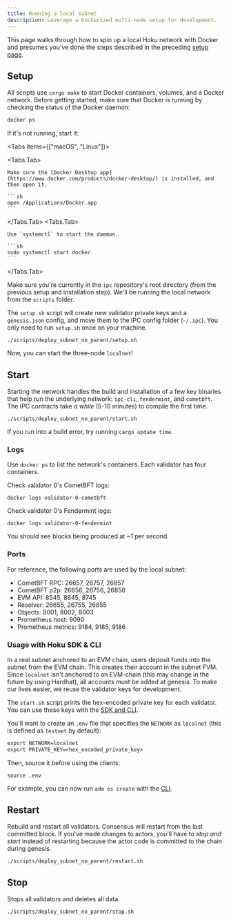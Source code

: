```yaml
---
title: Running a local subnet
description: Leverage a Dockerized multi-node setup for development.
---
```



This page walks through how to spin up a local Hoku network with Docker and presumes you've done the
steps described in the preceding [setup page](/operators/setup).

## Setup

All scripts use `cargo make` to start Docker containers, volumes, and a Docker network. Before
getting started, make sure that Docker is running by checking the status of the Docker daemon:

```sh
docker ps
```

If it's not running, start it:

<Tabs items={["macOS", "Linux"]}>

  <Tabs.Tab>

    Make sure the [Docker Desktop app](https://www.docker.com/products/docker-desktop/) is installed, and then open it.

    ```sh
    open /Applications/Docker.app
    ```

  </Tabs.Tab>
  <Tabs.Tab>

    Use `systemctl` to start the daemon.

    ```sh
    sudo systemctl start docker
    ```

  </Tabs.Tab>
</Tabs>

Make sure you're currently in the `ipc` repository's root directory (from the previous setup and
installation step). We'll be running the local network from the `scripts` folder.

The `setup.sh` script will create new validator private keys and a `genesis.json` config, and move
them to the IPC config folder (`~/.ipc`). You only need to run `setup.sh` once on your machine.

```shell
./scripts/deploy_subnet_no_parent/setup.sh
```

Now, you can start the three-node `localnet`!

## Start

Starting the network handles the build and installation of a few key binaries that help run the
underlying network: `ipc-cli`, `fendermint`, and `cometbft`. The IPC contracts take _a while_ (5-10
minutes) to compile the first time.

```shell
./scripts/deploy_subnet_no_parent/start.sh
```

<Callout>

If you run into a build error, try running `cargo update time`.

</Callout>

### Logs

Use `docker ps` to list the network's containers. Each validator has four containers.

Check validator 0's CometBFT logs:

```shell
docker logs validator-0-cometbft
```

Check validator 0's Fendermint logs:

```shell
docker logs validator-0-fendermint
```

You should see blocks being produced at ~1 per second.

### Ports

For reference, the following ports are used by the local subnet:

- CometBFT RPC: 26657, 26757, 26857
- CometBFT p2p: 26656, 26756, 26856
- EVM API: 8545, 8645, 8745
- Resolver: 26655, 26755, 26855
- Objects: 8001, 8002, 8003
- Prometheus host: 9090
- Prometheus metrics: 9184, 9185, 9186

### Usage with Hoku SDK & CLI

In a real subnet anchored to an EVM chain, users deposit funds into the subnet from the EVM chain.
This creates their account in the subnet FVM. Since `localnet` isn't anchored to an EVM-chain (this
may change in the future by using Hardhat), all accounts must be added at genesis. To make our lives
easier, we reuse the validator keys for development.

The `start.sh` script prints the hex-encoded private key for each validator. You can use these keys
with the [SDK and CLI](/basin).

You'll want to create an `.env` file that specifies the `NETWORK` as `localnet` (this is defined as
`testnet` by default):

```txt
export NETWORK=localnet
export PRIVATE_KEY=<hex_encoded_private_key>
```

Then, source it before using the clients:

```shell
source .env
```

For example, you can now run `adm os create` with the [CLI](/basin/cli).

## Restart

Rebuild and restart all validators. Consensus will restart from the last committed block. If you've
made changes to actors, you'll have to _stop and start_ instead of restarting because the actor code
is committed to the chain during genesis.

```shell
./scripts/deploy_subnet_no_parent/restart.sh
```

## Stop

Stops all validators and deletes all data.

```shell
./scripts/deploy_subnet_no_parent/stop.sh
```
